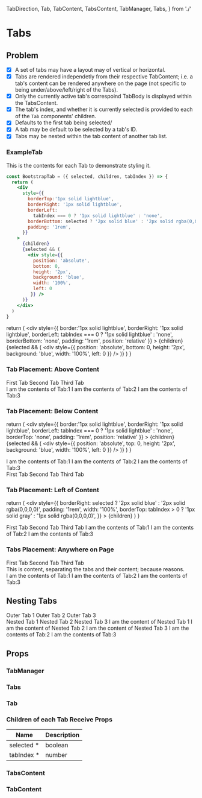   TabDirection,
  Tab,
  TabContent,
  TabsContent,
  TabManager,
  Tabs,
} from './'

<Meta title="2020-02-29: Tabs" />

# Tabs

## Problem

- [x] A set of tabs may have a layout may of vertical or horizontal.
- [x] Tabs are rendered independetly from their respective TabContent; i.e. a tab's content can be rendered anywhere on the page (not specific to being under/above/left/right of the Tabs).
- [x] Only the currently active tab's correspoind TabBody is displayed within the TabsContent.
- [x] The tab's index, and whether it is currently selected is provided to each of the `Tab` components' children.
- [x] Defaults to the first tab being selected/
- [x] A tab may be default to be selected by a tab's ID.
- [x] Tabs may be nested within the tab content of another tab list.

### ExampleTab

This is the contents for each Tab to demonstrate styling it.

```jsx
const BootstrapTab = ({ selected, children, tabIndex }) => {
  return (
    <div
      style={{
        borderTop:'1px solid lightblue',
        borderRight: '1px solid lightblue',
        borderLeft:
          tabIndex === 0 ? '1px solid lightblue' : 'none',
        borderBottom: selected ? '2px solid blue' : '2px solid rgba(0,0,0,0)',
        padding: '1rem',
      }}
    >
      {children}
      {selected && (
        <div style={{
          position: 'absolute',
          bottom: 0,
          height: '2px',
          background: 'blue',
          width: '100%',
          left: 0
         }} />
      )}
    </div>
  )
}
```

  return (
    <div
      style={{
        border:'1px solid lightblue',
        borderRight: '1px solid lightblue',
        borderLeft:
          tabIndex === 0 ? '1px solid lightblue' : 'none',
        borderBottom: 'none',
        padding: '1rem',
        position: 'relative'
      }}
    >
      {children}
      {selected && (
        <div style={{
          position: 'absolute',
          bottom: 0,
          height: '2px',
          background: 'blue',
          width: '100%',
          left: 0
         }} />
      )}
    </div>
  )
}

### Tab Placement: Above Content

<Preview>
  <TabManager>
    <Tabs>
      <Tab id="Tab:1">
        <BootstrapTab>First Tab</BootstrapTab>
      </Tab>
      <Tab id="Tab:2">
        <BootstrapTab>Second Tab</BootstrapTab>
      </Tab>
      <Tab id="Tab:3">
        <BootstrapTab>Third Tab</BootstrapTab>
      </Tab>
    </Tabs>
    <div style={{border: '1px solid lightblue', padding: '1rem'}}>
    <TabsContent>
      <TabContent tabId="Tab:1">I am the contents of Tab:1</TabContent>
      <TabContent tabId="Tab:2">I am the contents of Tab:2</TabContent>
      <TabContent tabId="Tab:3">I am the contents of Tab:3</TabContent>
    </TabsContent>
    </div>
  </TabManager>
</Preview>

### Tab Placement: Below Content

  return (
    <div
      style={{
        border:'1px solid lightblue',
        borderRight: '1px solid lightblue',
        borderLeft:
          tabIndex === 0 ? '1px solid lightblue' : 'none',
    borderTop: 'none',
        padding: '1rem',
        position: 'relative'
      }}
    >
      {children}
      {selected && (
        <div style={{
          position: 'absolute',
          top: 0,
          height: '2px',
          background: 'blue',
          width: '100%',
          left: 0
         }} />
      )}
    </div>
  )
}

<Preview>
  <TabManager>
    <div style={{border: '1px solid lightblue', padding: '1rem'}}>
      <TabsContent>
        <TabContent tabId="Tab:1">I am the contents of Tab:1</TabContent>
        <TabContent tabId="Tab:2">I am the contents of Tab:2</TabContent>
        <TabContent tabId="Tab:3">I am the contents of Tab:3</TabContent>
      </TabsContent>
    </div>
    <Tabs>
      <Tab id="Tab:1">
        <BelowContent>First Tab</BelowContent>
      </Tab>
      <Tab id="Tab:2">
        <BelowContent>Second Tab</BelowContent>
      </Tab>
      <Tab id="Tab:3">
        <BelowContent>Third Tab</BelowContent>
      </Tab>
    </Tabs>
  </TabManager>
</Preview>

### Tab Placement: Left of Content

  return (
    <div
      style={{
        borderRight: selected ? '2px solid blue' : '2px solid rgba(0,0,0,0)',
        padding: '1rem',
        width: '100%',
        borderTop: tabIndex > 0 ? '1px solid gray' : '1px solid rgba(0,0,0,0)',
      }}
    >
      {children}
    </div>
  )
}

<Preview>
  <TabManager>
    <SpacedGroup spacing={8}>
      <Tabs direction={TabDirection.vertical}>
        <Tab id="Tab:1">
          <VerticalTab>First Tab</VerticalTab>
        </Tab>
        <Tab id="Tab:2">
          <VerticalTab>Second Tab</VerticalTab>
        </Tab>
        <Tab id="Tab:3">
          <VerticalTab>Third Tab</VerticalTab>
        </Tab>
      </Tabs>
      <TabsContent>
        <TabContent tabId="Tab:1">I am the contents of Tab:1</TabContent>
        <TabContent tabId="Tab:2">I am the contents of Tab:2</TabContent>
        <TabContent tabId="Tab:3">I am the contents of Tab:3</TabContent>
      </TabsContent>
    </SpacedGroup>
  </TabManager>
</Preview>

### Tabs Placement: Anywhere on Page

<TabManager defaultSelected="Tab:2">
  <SpacedGroup spacing={8}>
    <Tabs direction={TabDirection.vertical}>
      <Tab id="Tab:1">
        <VerticalTab>First Tab</VerticalTab>
      </Tab>
      <Tab id="Tab:2">
        <VerticalTab>Second Tab</VerticalTab>
      </Tab>
      <Tab id="Tab:3">
        <VerticalTab>Third Tab</VerticalTab>
      </Tab>
    </Tabs>
    <div>
      This is content, separating the tabs and their content; because reasons.
    </div>
    <TabsContent>
      <TabContent tabId="Tab:1">I am the contents of Tab:1</TabContent>
      <TabContent tabId="Tab:2">I am the contents of Tab:2</TabContent>
      <TabContent tabId="Tab:3">I am the contents of Tab:3</TabContent>
    </TabsContent>
  </SpacedGroup>
</TabManager>

## Nesting Tabs

<TabManager defaultSelected="Tab:1">
    <div style={{borderBottom: '1px solid black'}}>
      <Tabs>
        <Tab id="Tab:1">
          <BootstrapTab>Outer Tab 1</BootstrapTab>
        </Tab>
        <Tab id="Tab:2">
          <BootstrapTab>Outer Tab 2</BootstrapTab>
        </Tab>
        <Tab id="Tab:3">
          <BootstrapTab>Outer Tab 3</BootstrapTab>
        </Tab>
      </Tabs>
    </div>
    <TabsContent>
      <TabContent tabId="Tab:1">
        <TabManager>
          <Tabs>
            <Tab id="Tab:11">
              <BootstrapTab>Nested Tab 1</BootstrapTab>
            </Tab>
            <Tab id="Tab:12">
              <BootstrapTab>Nested Tab 2</BootstrapTab>
            </Tab>
            <Tab id="Tab:13">
              <BootstrapTab>Nested Tab 3</BootstrapTab>
            </Tab>
          </Tabs>
            <TabContent tabId="Tab:11">I am the content of Nested Tab 1</TabContent>
            <TabContent tabId="Tab:12">I am the content of Nested Tab 2</TabContent>
            <TabContent tabId="Tab:13">I am the content of Nested Tab 3</TabContent>
        </TabManager>
        </TabContent>
      <TabContent tabId="Tab:2">I am the contents of Tab:2</TabContent>
      <TabContent tabId="Tab:3">I am the contents of Tab:3</TabContent>
    </TabsContent>
</TabManager>


## Props

### TabManager

<Props of={TabManager} />

### Tabs

<Props of={Tabs} />

### Tab

<Props of={Tab} />

### Children of each Tab Receive Props

<table style={{width: '100%'}}>
  <thead>
    <tr>
      <th>Name</th>
      <th>Description</th>
    </tr>
  </thead>
  <tbody>
    <tr>
      <td>
        <span>selected</span>
        <span title="Required">*</span>
      </td>
      <td>
        <div>
          <span>boolean</span>
        </div>
      </td>
    </tr>
    <tr>
      <td>
        <span>tabIndex</span>
        <span title="Required">*</span>
      </td>
      <td>
        <div>
          <span>number</span>
        </div>
      </td>
    </tr>
  </tbody>
</table>

### TabsContent

<Props of={TabsContent} />

### TabContent

<Props of={TabContent} />

